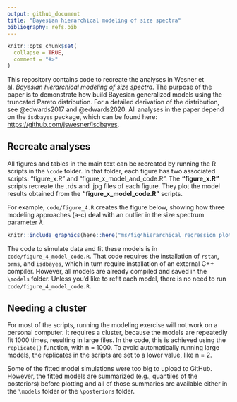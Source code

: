 ```yaml
---
output: github_document
title: "Bayesian hierarchical modeling of size spectra"
bibliography: refs.bib
---
```


<!-- README.md is generated from README.Rmd. Please edit that file -->

```r
knitr::opts_chunk$set(
  collapse = TRUE,
  comment = "#>"
)
```

This repository contains code to recreate the analyses in Wesner et al. *Bayesian hierarchical modeling of size spectra*. The purpose of the paper is to demonstrate how build Bayesian generalized models using the truncated Pareto distribution. For a detailed derivation of the distribution, see @edwards2017 and @edwards2020. All analyses in the paper depend on the `isdbayes` package, which can be found here: <https://github.com/jswesner/isdbayes>.

## Recreate analyses

All figures and tables in the main text can be recreated by running the R scripts in the `\code` folder. In that folder, each figure has two associated scripts: "figure_x.R" and "figure_x_model_and_code.R". The **"figure_x.R"** scripts recreate the .rds and .jpg files of each figure. They plot the model results obtained from the **"figure_x_model_code.R"** scripts.

For example, `code/figure_4.R` creates the figure below, showing how three modeling approaches (a-c) deal with an outlier in the size spectrum parameter $\lambda$.

```r

knitr::include_graphics(here::here("ms/fig4hierarchical_regression_plot.jpg"))
```

The code to simulate data and fit these models is in `code/figure_4_model_code.R`. That code requires the installation of `rstan`, `brms`, and `isdbayes`, which in turn require installation of an external C++ compiler. However, all models are already compiled and saved in the `\models` folder. Unless you'd like to refit each model, there is no need to run `code/figure_4_model_code.R`.

## Needing a cluster

For most of the scripts, running the modeling exercise will not work on a personal computer. It requires a cluster, because the models are repeatedly fit 1000 times, resulting in large files. In the code, this is achieved using the `replicate()` function, with n = 1000. To avoid automatically running large models, the replicates in the scripts are set to a lower value, like n = 2.

Some of the fitted model simulations were too big to upload to GitHub. However, the fitted models are summarized (e.g., quantiles of the posteriors) before plotting and all of those summaries are available either in the `\models` folder or the `\posteriors` folder.
